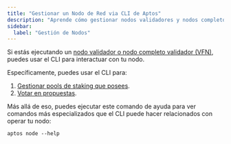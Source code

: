 ```yaml
---
title: "Gestionar un Nodo de Red via CLI de Aptos"
description: "Aprende cómo gestionar nodos validadores y nodos completos validadores usando el CLI de Aptos para operaciones de pool de staking y votación de gobernanza."
sidebar:
  label: "Gestión de Nodos"
---
```


Si estás ejecutando un [nodo validador o nodo completo validador (VFN)](/network/nodes/validator-node), puedes usar el CLI para interactuar con tu nodo.

Específicamente, puedes usar el CLI para:

1. [Gestionar pools de staking que posees](/network/nodes/validator-node/connect-nodes/staking-pool-operations).
2. [Votar en propuestas](/network/nodes/validator-node/connect-nodes/staking-pool-voter).

Más allá de eso, puedes ejecutar este comando de ayuda para ver comandos más especializados que el CLI puede hacer relacionados con operar tu nodo:

```shellscript filename="Terminal"
aptos node --help
```

